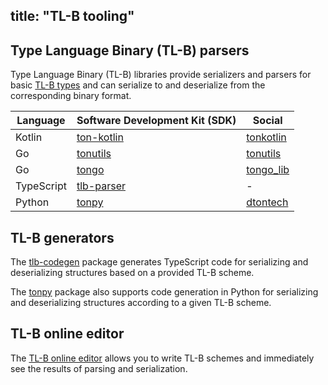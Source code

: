## title: "TL-B tooling"

## Type Language Binary (TL-B) parsers

Type Language Binary (TL-B) libraries provide serializers and parsers for basic [TL-B types](syntax-and-semantics#types) and can serialize to and deserialize from the corresponding binary format.

| Language   | Software Development Kit (SDK)                                          | Social                               |
| ---------- | ----------------------------------------------------------------------- | ------------------------------------ |
| Kotlin     | [ton-kotlin](https://github.com/ton-community/ton-kotlin/tree/main/tlb) | [tonkotlin](https://t.me/tonkotlin)  |
| Go         | [tonutils](https://github.com/xssnick/tonutils-go/tree/master/tlb)      | [tonutils](https://t.me/tonutils)    |
| Go         | [tongo](https://github.com/tonkeeper/tongo/tree/master/tlb)             | [tongo\_lib](https://t.me/tongo_lib) |
| TypeScript | [tlb-parser](https://github.com/ton-community/tlb-parser)               | -                                    |
| Python     | [tonpy](https://github.com/disintar/tonpy)                              | [dtontech](https://t.me/dtontech)    |

## TL-B generators

The [tlb-codegen](https://github.com/ton-community/tlb-codegen) package generates TypeScript code for serializing and deserializing structures based on a provided TL-B scheme.

The [tonpy](https://github.com/disintar/tonpy) package also supports code generation in Python for serializing and deserializing structures according to a given TL-B scheme.

## TL-B online editor

The [TL-B online editor](https://ton-community.github.io/tlb-editor/#/main) allows you to write TL-B schemes and immediately see the results of parsing and serialization.
